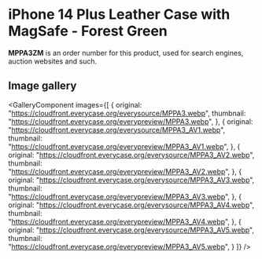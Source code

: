 
# iPhone 14 Plus Leather Case with MagSafe - Forest Green

<Callout type='info' emoji='👉🏻'>**MPPA3ZM** is an order number for this product, used for search engines, auction websites and such.</Callout>

## Image gallery

<GalleryComponent
    images={[
      {
        original: "https://cloudfront.everycase.org/everysource/MPPA3.webp",
        thumbnail: "https://cloudfront.everycase.org/everypreview/MPPA3.webp",
      },
      {
        original: "https://cloudfront.everycase.org/everysource/MPPA3_AV1.webp",
        thumbnail: "https://cloudfront.everycase.org/everypreview/MPPA3_AV1.webp",
      },
      {
        original: "https://cloudfront.everycase.org/everysource/MPPA3_AV2.webp",
        thumbnail: "https://cloudfront.everycase.org/everypreview/MPPA3_AV2.webp",
      },
      {
        original: "https://cloudfront.everycase.org/everysource/MPPA3_AV3.webp",
        thumbnail: "https://cloudfront.everycase.org/everypreview/MPPA3_AV3.webp",
      },
      {
        original: "https://cloudfront.everycase.org/everysource/MPPA3_AV4.webp",
        thumbnail: "https://cloudfront.everycase.org/everypreview/MPPA3_AV4.webp",
      },
      {
        original: "https://cloudfront.everycase.org/everysource/MPPA3_AV5.webp",
        thumbnail: "https://cloudfront.everycase.org/everypreview/MPPA3_AV5.webp",
      }
    ]}
  />
